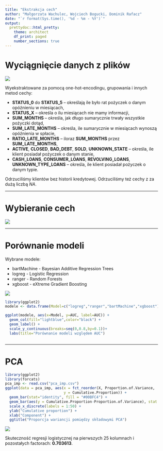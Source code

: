 ```yaml
---
title: "Ekstrakcja cech"
author: "Małgorzata Wachulec, Wojciech Bogucki, Dominik Rafacz"
date: "`r format(Sys.time(), '%d - %m - %Y')`"
output:
  prettydoc::html_pretty:
    theme: architect
    df_print: paged
    number_sections: true
---
```


# Wyciągnięcie danych z plików

![](screen.png)

Wyekstraktowane za pomocą one-hot-encodingu, grupowania i innych metod cechy:

* **STATUS_0** do **STATUS_5** -- określają ile było rat pożyczek o danym opóźnieniu w miesiącach,
* **STATUS_X** -- określa o ilu miesiącach nie mamy informacji,
* **SUM_MONTHS** -- określa, jak długo sumarycznie trwały wszystkie pożyczki dotąd,
* **SUM_LATE_MONTHS** -- określa, ile sumarycznie w miesiącach wynoszą opóźnienia w spłacie,
* **RATIO_LATE_MONTHS** -- iloraz **SUM_MONTHS** przez **SUM_LATE_MONTHS**,
* **ACTIVE**, **CLOSED**, **BAD_DEBT**, **SOLD**, **UNKNOWN_STATE** -- określa, ile klient posiadał pożyczek o danym stanie,
* **CASH_LOANS**, **CONSUMER_LOANS**, **REVOLVING_LOANS**, **UNKNOWN_TYPE_LOANS** -- określa, ile klient posiadał pożyczek o danym typie.

Odrzuciliśmy klientów bez historii kredytowej. Odrzuciliśmy też cechy z za dużą liczbą *NA*.

 ---

# Wybieranie cech

![](tabelka2wielka.png)

 ---

# Porównanie modeli
Wybrane modele:

* bartMachine - Bayesian Additive Regression Trees
* logreg - Logistic Regression
* ranger - Random Forests
* xgboost - eXtreme Gradient Boosting

![](ROC.png)

```r
library(ggplot2)
modele <- data.frame(Model=c("logreg","ranger","bartMachine","xgboost"), AUC=c(0.694, 0.686, 0.708,0.679))

ggplot(modele, aes(x=Model, y=AUC, label=AUC)) + 
  geom_col(fill="lightblue",color="black") + 
  geom_label() +
  scale_y_continuous(breaks=seq(0,0.8,by=0.1))+
  labs(title="Porównanie modeli względem AUC")



```

 ---

# PCA

```r
library(ggplot2)
library(forcats)
pca_imp <- read.csv("pca_imp.csv")
ggplot(data = pca_imp, aes(x = fct_reorder(X, Proportion.of.Variance, .desc = TRUE), 
                           y = Cumulative.Proportion)) +
  geom_bar(stat="identity", fill = "#00BFC4") +
  geom_bar(aes(y = Cumulative.Proportion-Proportion.of.Variance), stat = "identity", fill = "darkgrey") +
  scale_x_discrete(labels = 1:50) +
  ylab("Cumulative proportion") +
  xlab("Component") +
  ggtitle("Proporcja wariancji pomiędzy składowymi PCA")

```

![](PCA.png)

Skuteczność regresji logistycznej na pierwszych 25 kolumnach i pozostałych factorach: **0.703613**.
